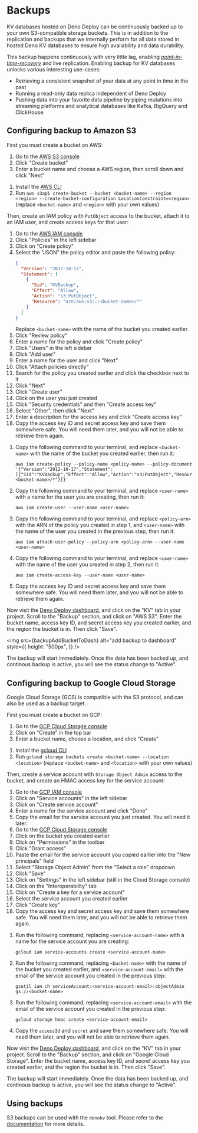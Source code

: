 
# Backups

<Admonition />

KV databases hosted on Deno Deploy can be continuously backed up to your own S3-compatible storage buckets. This is in
addition to the replication and backups that we internally perform for all data stored in hosted Deno KV databases to ensure
high availability and data durability.

This backup happens continuously with very little lag, enabling _[point-in-time-recovery](https://en.wikipedia.org/wiki/Point-in-time_recovery)_
and live replication. Enabling backup for KV databases unlocks various interesting use-cases:

- Retrieving a consistent snapshot of your data at any point in time in the past
- Running a read-only data replica independent of Deno Deploy
- Pushing data into your favorite data pipeline by piping mutations into streaming platforms and analytical databases like Kafka, BigQuery and ClickHouse

## Configuring backup to Amazon S3

First you must create a bucket on AWS:


<Tabs groupId="aws-tool">
<TabItem value="console" label="AWS Console" default>

1. Go to the [AWS S3 console](https://s3.console.aws.amazon.com/s3/home)
2. Click "Create bucket"
3. Enter a bucket name and choose a AWS region, then scroll down and click "Next"


</TabItem>
<TabItem value="cli" label="AWS CLI">

1. Install the [AWS CLI](https://docs.aws.amazon.com/cli/latest/userguide/getting-started-install.html)
2. Run `aws s3api create-bucket --bucket <bucket-name> --region <region> --create-bucket-configuration LocationConstraint=<region>` (replace `<bucket-name>` and `<region>` with your own values)


</TabItem>
</Tabs>

Then, create an IAM policy with `PutObject` access to the bucket, attach it to
an IAM user, and create access keys for that user:

<Tabs groupId="aws-tool">
<TabItem value="console" label="AWS Console" default>

1. Go to the [AWS IAM console](https://console.aws.amazon.com/iam/home)
2. Click "Policies" in the left sidebar
3. Click on "Create policy"
4. Select the "JSON" the policy editor and paste the following policy:
   ```json
   {
     "Version": "2012-10-17",
     "Statement": [
       {
         "Sid": "KVBackup",
         "Effect": "Allow",
         "Action": "s3:PutObject",
         "Resource": "arn:aws:s3:::<bucket-name>/*"
       }
     ]
   }
   ```
   Replace `<bucket-name>` with the name of the bucket you created earlier.
5. Click "Review policy"
6. Enter a name for the policy and click "Create policy"
7. Click "Users" in the left sidebar
8. Click "Add user"
9. Enter a name for the user and click "Next"
10. Click "Attach policies directly"
11. Search for the policy you created earlier and click the checkbox next to it
12. Click "Next"
13. Click "Create user"
14. Click on the user you just created
15. Click "Security credentials" and then "Create access key"
16. Select "Other", then click "Next"
17. Enter a description for the access key and click "Create access key"
18. Copy the access key ID and secret access key and save them somewhere safe.
    You will need them later, and you will not be able to retrieve them again.

</TabItem>
<TabItem value="cli" label="AWS CLI">

1. Copy the following command to your terminal, and replace `<bucket-name>` with
   the name of the bucket you created earlier, then run it:
   ```
   aws iam create-policy --policy-name <policy-name> --policy-document '{"Version":"2012-10-17","Statement":[{"Sid":"KVBackup","Effect":"Allow","Action":"s3:PutObject","Resource":"arn:aws:s3:::<bucket-name>/*"}]}'
   ```
2. Copy the following command to your terminal, and replace `<user-name>` with
   a name for the user you are creating, then run it:
   ```
   aws iam create-user --user-name <user-name>
   ```
3. Copy the following command to your terminal, and replace `<policy-arn>` with
   the ARN of the policy you created in step 1, and `<user-name>` with
   the name of the user you created in the previous step, then run it:
   ```
   aws iam attach-user-policy --policy-arn <policy-arn> --user-name <user-name>
   ```
4. Copy the following command to your terminal, and replace `<user-name>` with
   the name of the user you created in step 2, then run it:
   ```
   aws iam create-access-key --user-name <user-name>
   ```
5. Copy the access key ID and secret access key and save them somewhere safe.
   You will need them later, and you will not be able to retrieve them again.
   

</TabItem>
</Tabs>

Now visit the [Deno Deploy dashboard](https://dash.deno.com), and click on the
"KV" tab in your project. Scroll to the "Backup" section, and click on "AWS S3".
Enter the bucket name, access key ID, and secret access key you created earlier,
and the region the bucket is in. Then click "Save".

<img
  src={backupAddBucketToDash}
  alt="add backup to dashboard"
  style={{
    height: "500px",
  }}
/>

The backup will start immediately. Once the data has been backed up, and
continous backup is active, you will see the status change to "Active".

## Configuring backup to Google Cloud Storage

Google Cloud Storage (GCS) is compatible with the S3 protocol, and can also be
used as a backup target.

First you must create a bucket on GCP:

<Tabs groupId="gcp-tool">
<TabItem value="console" label="GCP Console" default>

1. Go to the [GCP Cloud Storage console](https://console.cloud.google.com/storage/browser)
2. Click on "Create" in the top bar
3. Enter a bucket name, choose a location, and click "Create"

</TabItem>
<TabItem value="cli" label="gcloud CLI">

1. Install the [gcloud CLI](https://cloud.google.com/sdk/docs/install)
2. Run `gcloud storage buckets create <bucket-name> --location <location>` (replace `<bucket-name>` and `<location>` with your own values)

</TabItem>
</Tabs>

Then, create a service account with `Storage Object Admin` access to the bucket,
and create an HMAC access key for the service account:

<Tabs groupId="gcp-tool">
<TabItem value="console" label="GCP Console" default>

1. Go to the [GCP IAM console](https://console.cloud.google.com/iam-admin/iam)
2. Click on "Service accounts" in the left sidebar
3. Click on "Create service account"
4. Enter a name for the service account and click "Done"
5. Copy the email for the service account you just created. You will need it
   later.
6. Go to the [GCP Cloud Storage console](https://console.cloud.google.com/storage/browser)
7. Click on the bucket you created earlier
8. Click on "Permissions" in the toolbar
9. Click "Grant access"
10. Paste the email for the service account you copied earlier into the "New
    principals" field
11. Select "Storage Object Admin" from the "Select a role" dropdown
12. Click "Save"
13. Click on "Settings" in the left sidebar (still in the Cloud Storage console)
14. Click on the "Interoperability" tab
15. Click on "Create a key for a service account"
16. Select the service account you created earlier
17. Click "Create key"
18. Copy the access key and secret access key and save them somewhere safe.
    You will need them later, and you will not be able to retrieve them again.


</TabItem>
<TabItem value="cli" label="gcloud CLI">

1. Run the following command, replacing `<service-account-name>` with a name for
   the service account you are creating:
   ```
   gcloud iam service-accounts create <service-account-name>
   ```
2. Run the following command, replacing `<bucket-name>` with the name of the
   bucket you created earlier, and `<service-account-email>` with the email of
   the service account you created in the previous step:
   ```
   gsutil iam ch serviceAccount:<service-account-email>:objectAdmin gs://<bucket-name>
   ```
3. Run the following command, replacing `<service-account-email>` with the email
   of the service account you created in the previous step:
   ```
   gcloud storage hmac create <service-account-email>
   ```
4. Copy the `accessId` and `secret` and save them somewhere safe. You will need
   them later, and you will not be able to retrieve them again.


</TabItem>
</Tabs>

Now visit the [Deno Deploy dashboard](https://dash.deno.com), and click on the
"KV" tab in your project. Scroll to the "Backup" section, and click on "Google
Cloud Storage". Enter the bucket name, access key ID, and secret access key you
created earlier, and the region the bucket is in. Then click "Save".

The backup will start immediately. Once the data has been backed up, and
continous backup is active, you will see the status change to "Active".

## Using backups

S3 backups can be used with the `denokv` tool. Please refer to the
[documentation](https://github.com/denoland/denokv) for more details.
